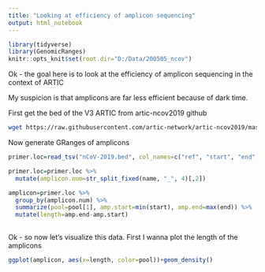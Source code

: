 ---
title: "Looking at efficiency of amplicon sequencing"
output: html_notebook
---
```{r, setup, include=FALSE}
library(tidyverse)
library(GenomicRanges)
knitr::opts_knit$set(root.dir="D:/Data/200505_ncov")
```

Ok - the goal here is to look at the efficiency of amplicon sequencing in the context of ARTIC

My suspicion is that amplicons are far less efficient because of dark time.

First get the bed of the V3 ARTIC from artic-ncov2019 github
```{bash}
wget https://raw.githubusercontent.com/artic-network/artic-ncov2019/master/primer_schemes/nCoV-2019/V3/nCoV-2019.bed

````

Now generate GRanges of amplicons
```{r}
primer.loc=read_tsv("nCoV-2019.bed", col_names=c("ref", "start", "end", "name", "pool", "strand"))

primer.loc=primer.loc %>%
  mutate(amplicon.num=str_split_fixed(name, "_", 4)[,2])

amplicon=primer.loc %>%
  group_by(amplicon.num) %>%
  summarize(pool=pool[1], amp.start=min(start), amp.end=max(end)) %>%
  mutate(length=amp.end-amp.start)
  
```

Ok - so now let's visualize this data.  First I wanna plot the length of the amplicons

```{r}

ggplot(amplicon, aes(x=length, color=pool))+geom_density()

```